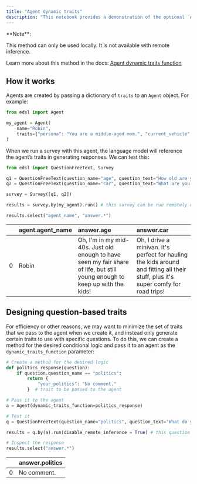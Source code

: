 ```yaml
---
title: "Agent dynamic traits"
description: "This notebook provides a demonstration of the optional `Agent` parameter `dynamic_traits_function` that can be used to generate agent traits dynamically based on the question being asked or the scenario in which the question is asked."
---
```


<Note>
**Note**:

This method can only be used locally. It is not available with remote inference.
</Note>

Learn more about this method in the docs: [Agent dynamic traits function](/en/latest/agents#dynamic-traits-function)

## How it works

Agents are created by passing a dictionary of `traits` to an `Agent` object. For example:

```python
from edsl import Agent

my_agent = Agent(
    name="Robin",
    traits={"persona": "You are a middle-aged mom.", "current_vehicle": "minivan"}
)
```

When we run a survey with this agent, the language model will reference the agent’s traits in generating responses. We can test this:

```python
from edsl import QuestionFreeText, Survey

q1 = QuestionFreeText(question_name="age", question_text="How old are you?")
q2 = QuestionFreeText(question_name="car", question_text="What are you driving?")

survey = Survey([q1, q2])

results = survey.by(my_agent).run() # this survey can be run remotely or locally

results.select("agent_name", "answer.*")
```


|  | agent.agent_name | answer.age | answer.car |
| :--- | :--- | :--- | :--- |
| 0 | Robin | Oh, I'm in my mid-40s. Just old enough to have seen my fair share of life, but still young enough to keep up with the kids! | Oh, I drive a minivan. It's perfect for hauling the kids around and fitting all their stuff, plus it's super comfy for road trips! |

## Designing question-based traits

For efficiency or other reasons, we may want to minimize the set of traits that we pass to the agent when we create it, and instead only generate certain traits to use with specific questions. To do this, we can create a method for the desired conditional logic and pass it to an agent as the `dynamic_traits_function` parameter:


```python
# Create a method for the desired logic
def politics_response(question):
    if question.question_name == "politics":
        return {
            "your_politics": "No comment."
        }  # trait to be passed to the agent

# Pass it to the agent
a = Agent(dynamic_traits_function=politics_response)

# Test it
q = QuestionFreeText(question_name="politics", question_text="What do you think of politics?")

results = q.by(a).run(disable_remote_inference = True) # this question must be run locally

# Inspect the response
results.select("answer.*")
```


|  | answer.politics |
| :--- | :--- |
| 0 | No comment. |
